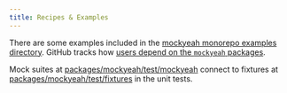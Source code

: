 ```yaml
---
title: Recipes & Examples
---
```


There are some examples included in the [mockyeah monorepo examples directory](https://github.com/mockyeah/mockyeah/tree/master/packages/mockyeah/examples).
GitHub tracks how [users depend on the `mockyeah` packages](https://github.com/mockyeah/mockyeah/network/dependents?package_id=UGFja2FnZS0xNDkzNzMwNA%3D%3D).

Mock suites at [packages/mockyeah/test/mockyeah](https://github.com/mockyeah/mockyeah/tree/master/packages/mockyeah/test/mockyeah) connect
to fixtures at [packages/mockyeah/test/fixtures](https://github.com/mockyeah/mockyeah/tree/master/packages/mockyeah/test/fixtures) in the unit tests.

